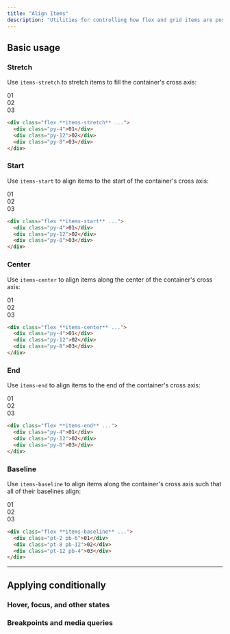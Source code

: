 ```yaml
---
title: "Align Items"
description: "Utilities for controlling how flex and grid items are positioned along a container's cross axis."
---
```




## Basic usage

### Stretch

Use `items-stretch` to stretch items to fill the container's cross axis:

<Example>
  <div class="font-mono text-white text-sm font-bold leading-6">
    <div class="flex items-stretch gap-4 w-full rounded-lg bg-stripes-cyan text-center">
      <div class="py-4 flex-1 flex items-center justify-center shadow-lg rounded-lg bg-cyan-500">01</div>
      <div class="py-12 flex-1 flex items-center justify-center shadow-lg rounded-lg bg-cyan-500">02</div>
      <div class="py-8 flex-1 flex items-center justify-center shadow-lg rounded-lg bg-cyan-500">03</div>
    </div>
  </div>
</Example>

```html
<div class="flex **items-stretch** ...">
  <div class="py-4">01</div>
  <div class="py-12">02</div>
  <div class="py-8">03</div>
</div>
```

### Start

Use `items-start` to align items to the start of the container's cross axis:

<Example>
  <div class="font-mono text-white text-sm font-bold leading-6">
    <div class="flex items-start gap-4 w-full rounded-lg bg-stripes-pink text-center">
      <div class="py-4 flex-1 flex items-center justify-center shadow-lg rounded-lg bg-pink-500">01</div>
      <div class="py-12 flex-1 flex items-center justify-center shadow-lg rounded-lg bg-pink-500">02</div>
      <div class="py-8 flex-1 flex items-center justify-center shadow-lg rounded-lg bg-pink-500">03</div>
    </div>
  </div>
</Example>

```html
<div class="flex **items-start** ...">
  <div class="py-4">01</div>
  <div class="py-12">02</div>
  <div class="py-8">03</div>
</div>
```

### Center

Use `items-center` to align items along the center of the container's cross axis:

<Example>
  <div class="font-mono text-white text-sm font-bold leading-6">
    <div class="flex items-center gap-4 w-full rounded-lg bg-stripes-violet text-center">
      <div class="py-4 flex-1 flex items-center justify-center shadow-lg rounded-lg bg-violet-500">01</div>
      <div class="py-12 flex-1 flex items-center justify-center shadow-lg rounded-lg bg-violet-500">02</div>
      <div class="py-8 flex-1 flex items-center justify-center shadow-lg rounded-lg bg-violet-500">03</div>
    </div>
  </div>
</Example>

```html
<div class="flex **items-center** ...">
  <div class="py-4">01</div>
  <div class="py-12">02</div>
  <div class="py-8">03</div>
</div>
```

### End

Use `items-end` to align items to the end of the container's cross axis:

<Example>
  <div class="font-mono text-white text-sm font-bold leading-6">
    <div class="flex items-end gap-4 w-full rounded-lg bg-stripes-teal text-center">
      <div class="py-4 flex-1 flex items-center justify-center shadow-lg rounded-lg bg-teal-500">01</div>
      <div class="py-12 flex-1 flex items-center justify-center shadow-lg rounded-lg bg-teal-500">02</div>
      <div class="py-8 flex-1 flex items-center justify-center shadow-lg rounded-lg bg-teal-500">03</div>
    </div>
  </div>
</Example>

```html
<div class="flex **items-end** ...">
  <div class="py-4">01</div>
  <div class="py-12">02</div>
  <div class="py-8">03</div>
</div>
```

### Baseline

Use `items-baseline` to align items along the container's cross axis such that all of their baselines align:

<Example>
  <div class="font-mono text-white text-sm font-bold leading-6">
    <div class="flex items-baseline gap-4 w-full rounded-lg bg-stripes-blue text-center">
      <div class="pt-2 pb-6 flex-1 flex items-center justify-center shadow-lg rounded-lg bg-blue-500">01</div>
      <div class="pt-8 pb-12 flex-1 flex items-center justify-center shadow-lg rounded-lg bg-blue-500">02</div>
      <div class="pt-12 pb-4 flex-1 flex items-center justify-center shadow-lg rounded-lg bg-blue-500">03</div>
    </div>
  </div>
</Example>

```html
<div class="flex **items-baseline** ...">
  <div class="pt-2 pb-6">01</div>
  <div class="pt-8 pb-12">02</div>
  <div class="pt-12 pb-4">03</div>
</div>
```

---

## <Heading ignore>Applying conditionally</Heading>

### <Heading ignore>Hover, focus, and other states</Heading>

<HoverFocusAndOtherStates defaultClass="flex items-stretch" featuredClass="items-center" />

### <Heading ignore>Breakpoints and media queries</Heading>

<BreakpointsAndMediaQueries defaultClass="flex items-stretch" featuredClass="items-center" />
